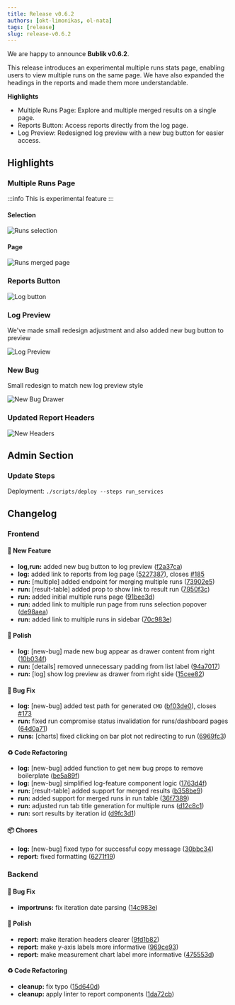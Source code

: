 ```yaml
---
title: Release v0.6.2
authors: [okt-limonikas, ol-nata]
tags: [release]
slug: release-v0.6.2
---
```


We are happy to announce **Bublik v0.6.2**.

This release introduces an experimental multiple runs stats page, enabling users to view multiple runs on the same page. We have also expanded the headings in the reports and made them more understandable.

**Highlights**
- Multiple Runs Page: Explore and multiple merged results on a single page.
- Reports Button: Access reports directly from the log page.
- Log Preview: Redesigned log preview with a new bug button for easier access.

<!--truncate-->

## Highlights

### Multiple Runs Page

:::info
  This is experimental feature
:::

#### Selection

![Runs selection](./img/runs-multiple.png)

####  Page

![Runs merged page](./img/multiple-page.png)

### Reports Button

![Log button](./img/log-reports-button.png)

### Log Preview

We've made small redesign adjustment and also added new bug button to preview

![Log Preview](./img/log-preview.png)

### New Bug

Small redesign to match new log preview style

![New Bug Drawer](./img/new-bug-drawer.png)

### Updated Report Headers

![New Headers](./img/headers.png)

## Admin Section

### Update Steps

Deployment: `./scripts/deploy --steps run_services`

## Changelog

### Frontend

#### 🚀 New Feature

* **log,run:** added new bug button to log preview ([f2a37ca](https://github.com/ts-factory/bublik-ui/commit/f2a37cae13f1848f95bdd9030e79142379a169ea))
* **log:** added link to reports from log page ([5227387](https://github.com/ts-factory/bublik-ui/commit/52273874e2ed12d04d71848e78fea280a053a1cb)), closes [#185](https://github.com/ts-factory/bublik-ui/issues/185)
* **run:** [multiple] added endpoint for merging multiple runs ([73902e5](https://github.com/ts-factory/bublik-ui/commit/73902e58e613f6affb409e3a52b7e56991cbb04b))
* **run:** [result-table] added prop to show link to result run ([7950f3c](https://github.com/ts-factory/bublik-ui/commit/7950f3cc748d9b241010ceb242e88871767563f8))
* **run:** added initial multiple runs page ([91bee3d](https://github.com/ts-factory/bublik-ui/commit/91bee3d88d06e139c3eadb966de35d09c0365bdf))
* **run:** added link to multiple run page from runs selection popover ([de98aea](https://github.com/ts-factory/bublik-ui/commit/de98aeaa64cfae42fea6c728913a4e172005ab16))
* **run:** added link to multiple runs in sidebar ([70c983e](https://github.com/ts-factory/bublik-ui/commit/70c983e558a36267093490078a55e41bb2c37103))

#### 💅 Polish

* **log:** [new-bug] made new bug appear as drawer content from right ([10b034f](https://github.com/ts-factory/bublik-ui/commit/10b034f44679a1e23be01f6394be9637cd382915))
* **run:** [details] removed unnecessary padding from list label ([94a7017](https://github.com/ts-factory/bublik-ui/commit/94a70173683f052f13b74b764555d79105059e6f))
* **run:** [log] show log preview as drawer from right side ([15cee82](https://github.com/ts-factory/bublik-ui/commit/15cee823ecf3ec497a13710a202280cb7b24d7d5))

#### 🐛 Bug Fix

* **log:** [new-bug] added test path for generated `CMD` ([bf03de0](https://github.com/ts-factory/bublik-ui/commit/bf03de0118d2b6d674a496aa64c0eee27cff6719)), closes [#173](https://github.com/ts-factory/bublik-ui/issues/173)
* **run:** fixed run compromise status invalidation for runs/dashboard pages ([64d0a71](https://github.com/ts-factory/bublik-ui/commit/64d0a71fb7789a0852dec32968a53521bd0a8633))
* **runs:** [charts] fixed clicking on bar plot not redirecting to run ([6969fc3](https://github.com/ts-factory/bublik-ui/commit/6969fc3a350e555c2b2fb2efe73cf06b606cd02c))

#### ♻ Code Refactoring

* **log:** [new-bug] added function to get new bug props to remove boilerplate ([be5a89f](https://github.com/ts-factory/bublik-ui/commit/be5a89fcf4d192247ec7c2d308e78f5ed7be063d))
* **log:** [new-bug] simplified log-feature component logic ([1763d4f](https://github.com/ts-factory/bublik-ui/commit/1763d4f75d819dfe065d4ca06fd224b1d202e16f))
* **run:** [result-table] added support for merged results ([b358be9](https://github.com/ts-factory/bublik-ui/commit/b358be99fe7f02da78be2ec84e75e1260cb5cae5))
* **run:** added support for merged runs in run table ([36f7389](https://github.com/ts-factory/bublik-ui/commit/36f7389166731820bded8f8b7b53c2bee3b455db))
* **run:** adjusted run tab title generation for multiple runs ([d12c8c1](https://github.com/ts-factory/bublik-ui/commit/d12c8c1f45aa2db2f40674ccf358081f574fef68))
* **run:** sort results by iteration id ([d9fc3d1](https://github.com/ts-factory/bublik-ui/commit/d9fc3d16db2923908b9700c788cdc84c00698bd5))

#### 📦 Chores

* **log:** [new-bug] fixed typo for successful copy message ([30bbc34](https://github.com/ts-factory/bublik-ui/commit/30bbc3421a4b838020581247fd6cd087f43783f5))
* **report:** fixed formatting ([6271f19](https://github.com/ts-factory/bublik-ui/commit/6271f19ac205e6579551a2e72ecc79f507f7ebfc))

### Backend

#### 🐛 Bug Fix

* **importruns:** fix iteration date parsing ([14c983e](https://github.com/ts-factory/bublik/commit/14c983e61bd72e1ac789ff47aef1ba40381872be))

#### 💅 Polish

* **report:** make iteration headers clearer ([9fd1b82](https://github.com/ts-factory/bublik/commit/9fd1b820fd7a28769b1c68dadf9a7c35a4080b84))
* **report:** make y-axis labels more informative ([969ce93](https://github.com/ts-factory/bublik/commit/969ce9365ddae8a7ea3669d123886f01b864dd11))
* **report:** make measurement chart label more informative ([475553d](https://github.com/ts-factory/bublik/commit/475553d111b8c38396f79516ff32b459b7858120))

#### ♻ Code Refactoring

* **cleanup:** fix typo ([15d640d](https://github.com/ts-factory/bublik/commit/15d640d659f36a3dea014487e92cf1ee16225bd2))
* **cleanup:** apply linter to report components ([1da72cb](https://github.com/ts-factory/bublik/commit/1da72cb2c015a00c951c42062c0ec7912a424b93))
